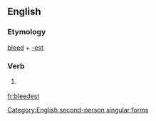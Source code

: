 ==English==

===Etymology===
[[bleed]] + [[-est]]

===Verb===
{{en-verb form}}

# {{context|archaic}} {{form of|Second-person singular simple present form|bleed}}

[[Category:English second-person singular forms]]

[[fr:bleedest]]